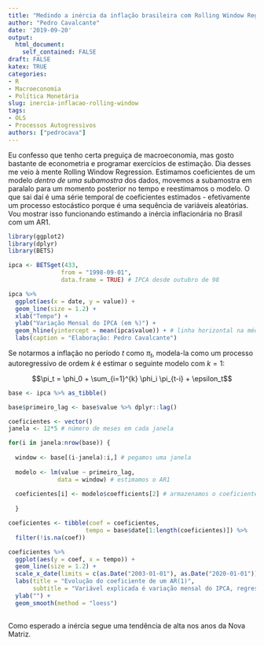 ```yaml
---
title: "Medindo a inércia da inflação brasileira com Rolling Window Regression"
author: "Pedro Cavalcante"
date: '2019-09-20'
output:
  html_document:
    self_contained: FALSE
draft: FALSE
katex: TRUE
categories:
- R
- Macroeconomia
- Política Monetária
slug: inercia-inflacao-rolling-window
tags:
- OLS
- Processos Autogressivos
authors: ["pedrocava"]
---
```


Eu confesso que tenho certa preguiça de macroeconomia, mas gosto bastante de econometria e programar exercícios de estimação. Dia desses me veio à mente Rolling Window Regression. Estimamos coeficientes de um modelo _dentro de uma subamostra_ dos dados, movemos a subamostra em paralalo para um momento posterior no tempo e reestimamos o modelo. O que sai daí é uma série temporal de coeficientes estimados - efetivamente um processo estocástico porque é uma sequência de variáveis aleatórias. Vou mostrar isso funcionando estimando a inércia inflacionária no Brasil com um AR1.

```R

library(ggplot2)
library(dplyr)
library(BETS)

ipca <- BETSget(433,
               from = "1998-09-01",
               data.frame = TRUE) # IPCA desde outubro de 98

ipca %>%
  ggplot(aes(x = date, y = value)) +
  geom_line(size = 1.2) +
  xlab("Tempo") +
  ylab("Variação Mensal do IPCA (em %)") +
  geom_hline(yintercept = mean(ipca$value)) + # linha horizontal na média
  labs(caption = "Elaboração: Pedro Cavalcante") 


```

Se notarmos a inflação no período $t$ como $\pi_t$, modela-la como um processo autoregressivo de ordem $k$ é estimar o seguinte modelo com $k=1$:

$$\pi_t = \phi_0 + \sum_{i=1}^{k} \phi_i \pi_{t-i} + \epsilon_t$$



```R

base <- ipca %>% as_tibble()

base$primeiro_lag <- base$value %>% dplyr::lag()

coeficientes <- vector()
janela <- 12*5 # número de meses em cada janela 

for(i in janela:nrow(base)) {
  
  window <- base[(i-janela):i,] # pegamos uma janela
  
  modelo <- lm(value ~ primeiro_lag,
              data = window) # estimamos o AR1
  
  coeficientes[i] <- modelo$coefficients[2] # armazenamos o coeficiente estimado
    
  }

coeficientes <- tibble(coef = coeficientes,
                      tempo = base$date[1:length(coeficientes)]) %>% 
  filter(!is.na(coef))

coeficientes %>%
  ggplot(aes(y = coef, x = tempo)) +
  geom_line(size = 1.2) +
  scale_x_date(limits = c(as.Date("2003-01-01"), as.Date("2020-01-01"))) +
  labs(title = "Evolução do coeficiente de um AR(1)",
       subtitle = "Variável explicada é variação mensal do IPCA, regressão em janelas de 5 anos") +
  ylab("") +
  geom_smooth(method = "loess")
  

```

Como esperado a inércia segue uma tendência de alta nos anos da Nova Matriz.
